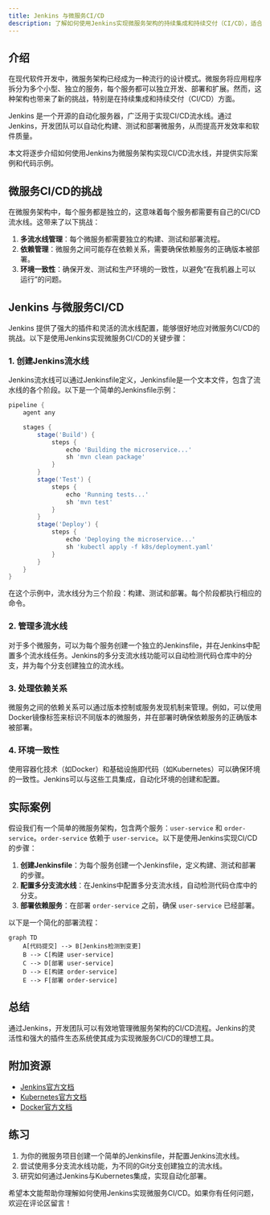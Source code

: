 ```yaml
---
title: Jenkins 与微服务CI/CD
description: 了解如何使用Jenkins实现微服务架构的持续集成和持续交付（CI/CD），适合初学者学习。
---
```


## 介绍

在现代软件开发中，微服务架构已经成为一种流行的设计模式。微服务将应用程序拆分为多个小型、独立的服务，每个服务都可以独立开发、部署和扩展。然而，这种架构也带来了新的挑战，特别是在持续集成和持续交付（CI/CD）方面。

Jenkins 是一个开源的自动化服务器，广泛用于实现CI/CD流水线。通过Jenkins，开发团队可以自动化构建、测试和部署微服务，从而提高开发效率和软件质量。

本文将逐步介绍如何使用Jenkins为微服务架构实现CI/CD流水线，并提供实际案例和代码示例。

## 微服务CI/CD的挑战

在微服务架构中，每个服务都是独立的，这意味着每个服务都需要有自己的CI/CD流水线。这带来了以下挑战：

1. **多流水线管理**：每个微服务都需要独立的构建、测试和部署流程。
2. **依赖管理**：微服务之间可能存在依赖关系，需要确保依赖服务的正确版本被部署。
3. **环境一致性**：确保开发、测试和生产环境的一致性，以避免“在我机器上可以运行”的问题。

## Jenkins 与微服务CI/CD

Jenkins 提供了强大的插件和灵活的流水线配置，能够很好地应对微服务CI/CD的挑战。以下是使用Jenkins实现微服务CI/CD的关键步骤：

### 1. 创建Jenkins流水线

Jenkins流水线可以通过Jenkinsfile定义，Jenkinsfile是一个文本文件，包含了流水线的各个阶段。以下是一个简单的Jenkinsfile示例：

```groovy
pipeline {
    agent any

    stages {
        stage('Build') {
            steps {
                echo 'Building the microservice...'
                sh 'mvn clean package'
            }
        }
        stage('Test') {
            steps {
                echo 'Running tests...'
                sh 'mvn test'
            }
        }
        stage('Deploy') {
            steps {
                echo 'Deploying the microservice...'
                sh 'kubectl apply -f k8s/deployment.yaml'
            }
        }
    }
}
```

在这个示例中，流水线分为三个阶段：构建、测试和部署。每个阶段都执行相应的命令。

### 2. 管理多流水线

对于多个微服务，可以为每个服务创建一个独立的Jenkinsfile，并在Jenkins中配置多个流水线任务。Jenkins的多分支流水线功能可以自动检测代码仓库中的分支，并为每个分支创建独立的流水线。

### 3. 处理依赖关系

微服务之间的依赖关系可以通过版本控制或服务发现机制来管理。例如，可以使用Docker镜像标签来标识不同版本的微服务，并在部署时确保依赖服务的正确版本被部署。

### 4. 环境一致性

使用容器化技术（如Docker）和基础设施即代码（如Kubernetes）可以确保环境的一致性。Jenkins可以与这些工具集成，自动化环境的创建和配置。

## 实际案例

假设我们有一个简单的微服务架构，包含两个服务：`user-service` 和 `order-service`。`order-service` 依赖于 `user-service`。以下是使用Jenkins实现CI/CD的步骤：

1. **创建Jenkinsfile**：为每个服务创建一个Jenkinsfile，定义构建、测试和部署的步骤。
2. **配置多分支流水线**：在Jenkins中配置多分支流水线，自动检测代码仓库中的分支。
3. **部署依赖服务**：在部署 `order-service` 之前，确保 `user-service` 已经部署。

以下是一个简化的部署流程：

```mermaid
graph TD
    A[代码提交] --> B[Jenkins检测到变更]
    B --> C[构建 user-service]
    C --> D[部署 user-service]
    D --> E[构建 order-service]
    E --> F[部署 order-service]
```

## 总结

通过Jenkins，开发团队可以有效地管理微服务架构的CI/CD流程。Jenkins的灵活性和强大的插件生态系统使其成为实现微服务CI/CD的理想工具。

## 附加资源

- [Jenkins官方文档](https://www.jenkins.io/doc/)
- [Kubernetes官方文档](https://kubernetes.io/docs/home/)
- [Docker官方文档](https://docs.docker.com/)

## 练习

1. 为你的微服务项目创建一个简单的Jenkinsfile，并配置Jenkins流水线。
2. 尝试使用多分支流水线功能，为不同的Git分支创建独立的流水线。
3. 研究如何通过Jenkins与Kubernetes集成，实现自动化部署。

希望本文能帮助你理解如何使用Jenkins实现微服务CI/CD。如果你有任何问题，欢迎在评论区留言！